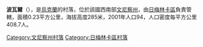 {{coord|48|59|10|N|27|56|6|E|scale:30000|display=title}}

'''波瓦爾'''（{{lang-uk|Повал}}），是[[烏克蘭|烏克蘭]]的村落，位於該國西南部[[文尼察州|文尼察州]]，由[[日梅林卡區|日梅林卡區]]負責管轄，面積0.23平方公里，海拔高度285米，2001年人口94，人口密度每平方公里408.7人。

[[Category:文尼察州村落|Category:文尼察州村落]]
[[Category:日梅林卡區村落|Category:日梅林卡區村落]]


{{Vinnytsia-geo-stub}}